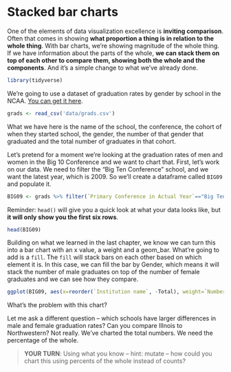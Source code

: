 # Stacked bar charts

One of the elements of data visualization excellence is **inviting comparison**. Often that comes in showing **what proportion a thing is in relation to the whole thing**. With bar charts, we're showing magnitude of the whole thing. If we have information about the parts of the whole, **we can stack them on top of each other to compare them, showing both the whole and the components**. And it's a simple change to what we've already done. 

```r
library(tidyverse)
```
We're going to use a dataset of graduation rates by gender by school in the NCAA. [You can get it here](https://unl.box.com/s/3nw1eokvs9zfdjyzvjaj3xdq01rm8sym). 

```r
grads <- read_csv('data/grads.csv')
```
What we have here is the name of the school, the conference, the cohort of when they started school, the gender, the number of that gender that graduated and the total number of graduates in that cohort. 

Let's pretend for a moment we're looking at the graduation rates of men and women in the Big 10 Conference and we want to chart that. First, let's work on our data. We need to filter the "Big Ten Conference" school, and we want the latest year, which is 2009. So we'll create a dataframe called `BIG09` and populate it. 

```r
BIG09 <- grads %>% filter(`Primary Conference in Actual Year`=="Big Ten Conference") %>% filter(`Cohort year` == 2009)
```

Reminder: `head()` will give you a quick look at what your data looks like, but **it will only show you the first six rows**.

```r
head(BIG09)
```

Building on what we learned in the last chapter, we know we can turn this into a bar chart with an x value, a weight and a geom_bar. What're going to add is a `fill`. The `fill` will stack bars on each other based on which element it is. In this case, we can fill the bar by Gender, which means it will stack the number of male graduates on top of the number of female graduates and we can see how they compare. 

```r
ggplot(BIG09, aes(x=reorder(`Institution name`, -Total), weight=`Number of completers`, fill=Gender)) + geom_bar() + coord_flip()
```

What's the problem with this chart? 

Let me ask a different question -- which schools have larger differences in male and female graduation rates? Can you compare Illnois to Northwestern? Not really. We've charted the total numbers. We need the percentage of the whole. 

> **YOUR TURN**: Using what you know -- hint: mutate -- how could you chart this using percents of the whole instead of counts? 